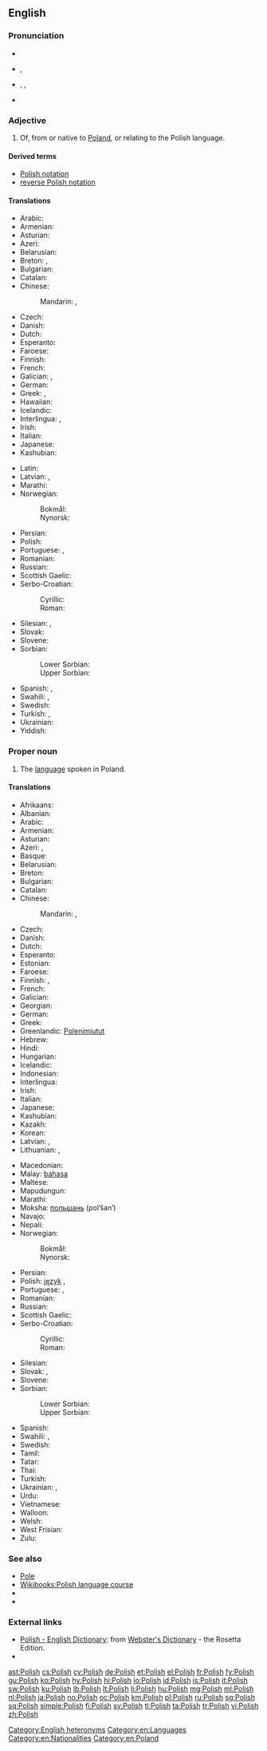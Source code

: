 {{also|polish}}
==English==
{{interwiktionary|code=pl}}
{{wikipedia}}

===Pronunciation===
* {{audio|En-us-Polish.ogg|audio (US)}}
* {{a|UK}} {{IPA|/ˈpəʊlɪʃ/}}, {{X-SAMPA|/"p@UlIS/}}
* {{a|US}} {{enPR|pōʹlĭsh}}, {{IPA|/ˈpoʊlɪʃ/}}, {{X-SAMPA|/"poUlIS/}}
* {{audio|en-us-Polish proper.ogg|Audio (US)}}

===Adjective===
{{en-adj|-}}

# Of, from or native to [[Poland]], or relating to the Polish language.

====Derived terms====
* [[Polish notation]]
* [[reverse Polish notation]]

====Translations====
{{trans-top|of Poland or its language}}
* Arabic: {{t-|ar|بولندي|alt=بُولَنْدِيّ|tr=bulándiy}}
* Armenian: {{t-|hy|լեհական|tr=lehakan}}
* Asturian: {{t+|ast|polacu}}
* Azeri: {{t-|az|polyak}}
* Belarusian: {{t|be|польскі|tr=pól’ski|sc=Cyrl}}
* Breton: {{t-|br|poloniat}}, {{t-|br|polonek}} {{qualifier|relating to the language}}
* Bulgarian: {{t+|bg|полски}}
* Catalan: {{t+|ca|polonès}}
* Chinese:
*: Mandarin: {{t|cmn|波蘭的|sc=Hani}}, {{t|cmn|波兰的|tr=Bōlán de|sc=Hani}}
* Czech: {{t+|cs|polský}}
* Danish: {{t+|da|polsk}}
* Dutch: {{t+|nl|Pools}}
* Esperanto: {{t+|eo|pola}}
* Faroese: {{t-|fo|pólskur|m}}
* Finnish: {{t+|fi|puolalainen}}
* French: {{t+|fr|polonais}}
* Galician: {{t+|gl|polaco}}, {{t-|gl|polonés}}
* German: {{t+|de|polnisch}}
* Greek: {{t+|el|πολωνικός|m|tr=polonikós}}, {{t+|el|πολωνέζικος|m|tr=polonézikos}}
* Hawaiian: {{tø|haw|Pōlani}}
* Icelandic: {{t+|is|pólskur}}
* Interlingua: {{t-|ia|polonese}}, {{t-|ia|polac}}
* Irish: {{t|ga|Polannach}}
* Italian: {{t+|it|polacco}}
* Japanese: {{t+|ja|ポーランド|alt=ポーランドの|tr=Pōrando no}}
* Kashubian: {{t-|csb|pòlsczi}}
{{trans-mid}}
* Latin: {{t|la|Polonicus|m}}
* Latvian: {{t-|lv|poļu}}, {{t-|lv|polisks}}
* Marathi: {{t-|mr|पोलिश|tr=poliśa|sc=Deva}}
* Norwegian:
*: Bokmål: {{t+|nb|polsk}}
*: Nynorsk: {{t+|nn|polsk}}
* Persian: {{t+|fa|لهستانی|tr=Lahestani}}
* Polish: {{t+|pl|polski}}
* Portuguese: {{t+|pt|polonês}}, {{t+|pt|polaco}}
* Romanian: {{t-|ro|polonez}}
* Russian: {{t+|ru|польский|tr=pol'skij}}
* Scottish Gaelic: {{t-|gd|Pòlainneach}}
* Serbo-Croatian:
*: Cyrillic: {{t-|sh|пољски|alt=по̏љскӣ|sc=Cyrl}}
*: Roman: {{t-|sh|poljski|alt=pȍljskī}}
* Silesian: {{tø|szl|polski|m}}, {{tø|szl|polsko|f}}
* Slovak: {{t-|sk|poľský}}
* Slovene: {{t+|sl|poljski|alt=póljski}}
* Sorbian:
*: Lower Sorbian: {{tø|dsb|pólski}}
*: Upper Sorbian: {{t+|hsb|pólski}}
* Spanish: {{t+|es|polaco|m}}, {{t-|es|polonés|m}}
* Swahili: {{t-|sw|Kipolandi}}, {{t-|sw|Kipoli}}
* Swedish: {{t+|sv|polsk}}
* Turkish: {{t-|tr|Polonezce}}, {{t+|tr|Lehçe}}
* Ukrainian: {{t+|uk|польський|tr=pól’s’kyj}}
* Yiddish: {{t-|yi|פּויליש|tr=poylish|sc=Hebr}}
{{trans-bottom}}

===Proper noun===
{{en-proper noun}}

# The [[language]] spoken in Poland.

====Translations====
{{trans-top|the language of Poland}}
* Afrikaans: {{t+|af|Pools}}
* Albanian: {{t+|sq|gjuha polake}}
* Arabic: {{t+|ar|بولندية|f|tr=bulandíyya|sc=Arab}}
* Armenian: {{t+|hy|լեհերեն|tr=leheren}}
* Asturian: {{t+|ast|polacu|m}}
* Azeri: {{t-|az|polyak}}, {{t-|az|polyak dili}}
* Basque: {{t+|eu|poloniera}}
* Belarusian: {{t-|be|польская|f|tr=pól’skaja}}
* Breton: {{t-|br|poloneg|m}}
* Bulgarian: {{t+|bg|полски|m|tr=pólski}}
* Catalan: {{t+|ca|polonès|m}}
* Chinese:
*: Mandarin: {{t-|cmn|波蘭語|sc=Hani}}, {{t-|cmn|波兰语|tr=Bōlán yǔ|sc=Hani}}
* Czech: {{t+|cs|polština|f}}
* Danish: {{t+|da|polsk}}
* Dutch: {{t+|nl|Pools|n}}
* Esperanto: {{t+|eo|pola}}
* Estonian: {{t-|et|poola}}
* Faroese: {{t-|fo|polskt|n}}
* Finnish: {{t+|fi|puola}}, {{t-|fi|puolan kieli}}
* French: {{t+|fr|polonais|m}}
* Galician: {{t+|gl|polaco|m}}
* Georgian: {{t-|ka|პოლონური|tr=polonuri|sc=Geor}}
* German: {{t+|de|Polnisch|n}}
* Greek: {{t+|el|πολωνικά|n-p|tr=poloniká}}
* Greenlandic: [[Polenimiutut]]
* Hebrew: {{t+|he|פולנית|f|tr=polnít}}
* Hindi: {{t+|hi|पोलिश|tr=poliś|sc=Deva}}
* Hungarian: {{t+|hu|lengyel}}
* Icelandic: {{t+|is|pólska|f}}
* Indonesian: {{t-|id|bahasa Polandia}}
* Interlingua: {{t-|ia|polonese}}
* Irish: {{t-|ga|Polainnis}}
* Italian: {{t+|it|polacco|m}}
* Japanese: {{t+|ja|ポーランド語|tr=Pōrando-go}}
* Kashubian: {{t-|csb|pòlsczi jãzëk}}
* Kazakh: {{t-|kk|поляк|tr=polyak|sc=Cyrl}}
* Korean: {{t+|ko|폴란드어|tr=pollandeu-eo|sc=Hang}}
* Latvian: {{t-|lv|poļu}}, {{t-|lv|poļu valoda|f}}
* Lithuanian: {{t+|lt|lenkų}}, {{t-|lt|lenkiškai}}
{{trans-mid}}
* Macedonian: {{t-|mk|полски|m|tr=pólski}}
* Malay: [[bahasa]] {{t-|ms|Poland}}
* Maltese: {{t-|mt|Pollakk}}
* Mapudungun: {{tø|arn|pulska dungun}}
* Marathi: {{t-|mr|पोलिश|tr=poliśa|sc=Deva}}
* Moksha: [[польшань]] (pol’šan’)
* Navajo: {{tø|nv|Póolish Dineʼé bizaad}}
* Nepali: {{t-|ne|पोलिश|tr=poliś|sc=Deva}}
* Norwegian:
*: Bokmål: {{t+|nb|polsk}}
*: Nynorsk: {{t+|nn|polsk}}
* Persian: {{t+|fa|لهستانی|tr=lehestâni|sc=fa-Arab}}
* Polish: [[język]] {{t+|pl|polski|m}}, {{t+|pl|polszczyzna|f}}
* Portuguese: {{t+|pt|polonês|m}}, {{t+|pt|polaco|m}}
* Romanian: {{t+|ro|poloneză|f}}
* Russian: {{t+|ru|польский|tr=pól’skij}}
* Scottish Gaelic: {{t-|gd|Pòlainnis}}
* Serbo-Croatian:
*: Cyrillic: {{t-|sh|пољски|m|alt=по̏љскӣ|sc=Cyrl}}
*: Roman: {{t-|sh|poljski|m|alt=pȍljskī}}
* Silesian: {{tø|szl|polsko godka|f}}
* Slovak: {{t+|sk|poľština|f}}, {{t-|sk|poľský|m}}
* Slovene: {{t+|sl|poljščina|alt=póljščina|f}}
* Sorbian:
*: Lower Sorbian: {{tø|dsb|pólšćina|f}}
*: Upper Sorbian: {{t|hsb|pólšćina|f}}
* Spanish: {{t+|es|polaco|m}}
* Swahili: {{t-|sw|Kipolandi}}, {{t-|sw|Kipoli}}
* Swedish: {{t+|sv|polska}}
* Tamil: {{t-|ta|போலிஷ்|tr=poliṣ|sc=Taml}}
* Tatar: {{t-|tt|поляк|tr=polyak|sc=Cyrl}}
* Thai: {{t-|th|ภาษาโปแลนด์|tr=paasăa bpohlaen|sc=Thai}}
* Turkish: {{t+|tr|Lehçe}}
* Ukrainian: {{t+|uk|польська мова|tr=pól’s’ka móva}}, {{t+|uk|польська|f|tr=pól’s’ka}}
* Urdu: {{t-|ur|پولستاني|f|tr=polstāni|sc=ur-Arab}}
* Vietnamese: {{t-|vi|tiếng Ba-lan}}
* Walloon: {{t+|wa|polonès}}
* Welsh: {{t+|cy|Pwyleg|f}}
* West Frisian: {{t+|fy|Poalsk}}
* Zulu: {{t|zu|Isipholisha}}
{{trans-bottom}}

===See also===
* [[Pole]]
* [[Wikibooks:Polish|Wikibooks:Polish language course]]
* {{langcat}}
* {{langlist}}

===External links===
* [http://www.websters-online-dictionary.org/definition/Polish-english/ Polish - English Dictionary]: from [http://www.websters-online-dictionary.org/ Webster's Dictionary] - the Rosetta Edition.
* {{ISO 639|link=Ethnologue|3code=pol|1code=pl}}

[[Category:English heteronyms]]
[[Category:en:Languages]]
[[Category:en:Nationalities]]
[[Category:en:Poland]]

[[ast:Polish]]
[[cs:Polish]]
[[cy:Polish]]
[[de:Polish]]
[[et:Polish]]
[[el:Polish]]
[[fr:Polish]]
[[fy:Polish]]
[[gu:Polish]]
[[ko:Polish]]
[[hy:Polish]]
[[hi:Polish]]
[[io:Polish]]
[[id:Polish]]
[[is:Polish]]
[[it:Polish]]
[[sw:Polish]]
[[ku:Polish]]
[[lb:Polish]]
[[lt:Polish]]
[[li:Polish]]
[[hu:Polish]]
[[mg:Polish]]
[[ml:Polish]]
[[nl:Polish]]
[[ja:Polish]]
[[no:Polish]]
[[oc:Polish]]
[[km:Polish]]
[[pl:Polish]]
[[ru:Polish]]
[[sg:Polish]]
[[sq:Polish]]
[[simple:Polish]]
[[fi:Polish]]
[[sv:Polish]]
[[tl:Polish]]
[[ta:Polish]]
[[tr:Polish]]
[[vi:Polish]]
[[zh:Polish]]